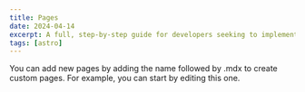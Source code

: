 ```yaml
---
title: Pages
date: 2024-04-14
excerpt: A full, step-by-step guide for developers seeking to implement a portfolio or blog publication with Astro.
tags: [astro]
---
```


You can add new pages by adding the name followed by .mdx to create custom pages. For example, you can start by editing this one.
